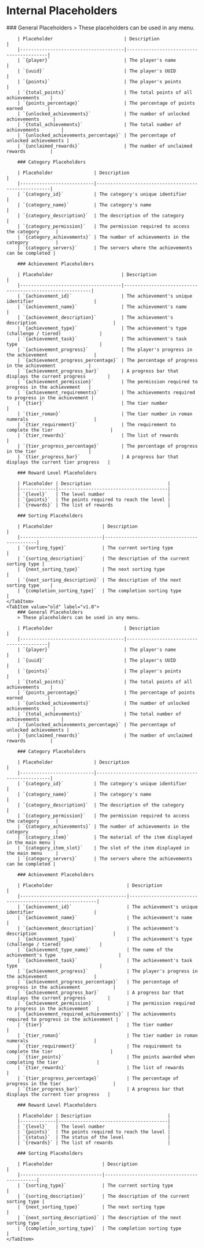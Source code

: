 
# Internal Placeholders

<Tabs>
    <TabItem value="new" label="v2.0" default>
        ### General Placeholders
        > These placeholders can be used in any menu.

        | Placeholder                          | Description                             |
        |--------------------------------------|-----------------------------------------|
        | `{player}`                           | The player's name                       |
        | `{uuid}`                             | The player's UUID                       |
        | `{points}`                           | The player's points                     |
        | `{total_points}`                     | The total points of all achievements    |
        | `{points_percentage}`                | The percentage of points earned         |
        | `{unlocked_achievements}`            | The number of unlocked achievements     |
        | `{total_achievements}`               | The total number of achievements        |
        | `{unlocked_achievements_percentage}` | The percentage of unlocked achievements |
        | `{unclaimed_rewards}`                | The number of unclaimed rewards         |

        ### Category Placeholders

        | Placeholder               | Description                                         |
        |---------------------------|-----------------------------------------------------|
        | `{category_id}`           | The category's unique identifier                    |
        | `{category_name}`         | The category's name                                 |
        | `{category_description}`  | The description of the category                     |
        | `{category_permission}`   | The permission required to access the category      |
        | `{category_achievements}` | The number of achievements in the category          |
        | `{category_servers}`      | The servers where the achievements can be completed |

        ### Achievement Placeholders

        | Placeholder                         | Description                                              |
        |-------------------------------------|----------------------------------------------------------|
        | `{achievement_id}`                  | The achievement's unique identifier                      |
        | `{achievement_name}`                | The achievement's name                                   |
        | `{achievement_description}`         | The achievement's description                            |
        | `{achievement_type}`                | The achievement's type (challenge / tiered)              |
        | `{achievement_task}`                | The achievement's task type                              |
        | `{achievement_progress}`            | The player's progress in the achievement                 |
        | `{achievement_progress_percentage}` | The percentage of progress in the achievement            |
        | `{achievement_progress_bar}`        | A progress bar that displays the current progress        |
        | `{achievement_permission}`          | The permission required to progress in the achievement   |
        | `{achievement_requirements}`        | The achievements required to progress in the achievement |
        | `{tier}`                            | The tier number                                          |
        | `{tier_roman}`                      | The tier number in roman numerals                        |
        | `{tier_requirement}`                | The requirement to complete the tier                     |
        | `{tier_rewards}`                    | The list of rewards                                      |
        | `{tier_progress_percentage}`        | The percentage of progress in the tier                   |
        | `{tier_progress_bar}`               | A progress bar that displays the current tier progress   |

        ### Reward Level Placeholders

        | Placeholder | Description                            |
        |-------------|----------------------------------------|
        | `{level}`   | The level number                       |
        | `{points}`  | The points required to reach the level |
        | `{rewards}` | The list of rewards                    |

        ### Sorting Placeholders

        | Placeholder                  | Description                                 |
        |------------------------------|---------------------------------------------|
        | `{sorting_type}`             | The current sorting type                    |
        | `{sorting_description}`      | The description of the current sorting type |
        | `{next_sorting_type}`        | The next sorting type                       |
        | `{next_sorting_description}` | The description of the next sorting type    |
        | `{completion_sorting_type}`  | The completion sorting type                 |
    </TabItem>
    <TabItem value="old" label="v1.0">
        ### General Placeholders
        > These placeholders can be used in any menu.

        | Placeholder                          | Description                             |
        |--------------------------------------|-----------------------------------------|
        | `{player}`                           | The player's name                       |
        | `{uuid}`                             | The player's UUID                       |
        | `{points}`                           | The player's points                     |
        | `{total_points}`                     | The total points of all achievements    |
        | `{points_percentage}`                | The percentage of points earned         |
        | `{unlocked_achievements}`            | The number of unlocked achievements     |
        | `{total_achievements}`               | The total number of achievements        |
        | `{unlocked_achievements_percentage}` | The percentage of unlocked achievements |
        | `{unclaimed_rewards}`                | The number of unclaimed rewards         |

        ### Category Placeholders

        | Placeholder               | Description                                         |
        |---------------------------|-----------------------------------------------------|
        | `{category_id}`           | The category's unique identifier                    |
        | `{category_name}`         | The category's name                                 |
        | `{category_description}`  | The description of the category                     |
        | `{category_permission}`   | The permission required to access the category      |
        | `{category_achievements}` | The number of achievements in the category          |
        | `{category_item}`         | The material of the item displayed in the main menu |
        | `{category_item_slot}`    | The slot of the item displayed in the main menu     |
        | `{category_servers}`      | The servers where the achievements can be completed |

        ### Achievement Placeholders

        | Placeholder                           | Description                                              |
        |---------------------------------------|----------------------------------------------------------|
        | `{achievement_id}`                    | The achievement's unique identifier                      |
        | `{achievement_name}`                  | The achievement's name                                   |
        | `{achievement_description}`           | The achievement's description                            |
        | `{achievement_type}`                  | The achievement's type (challenge / tiered)              |
        | `{achievement_type_name}`             | The name of the achievement's type                       |
        | `{achievement_task}`                  | The achievement's task type                              |
        | `{achievement_progress}`              | The player's progress in the achievement                 |
        | `{achievement_progress_percentage}`   | The percentage of progress in the achievement            |
        | `{achievement_progress_bar}`          | A progress bar that displays the current progress        |
        | `{achievement_permission}`            | The permission required to progress in the achievement   |
        | `{achievement_required_achievements}` | The achievements required to progress in the achievement |
        | `{tier}`                              | The tier number                                          |
        | `{tier_roman}`                        | The tier number in roman numerals                        |
        | `{tier_requirement}`                  | The requirement to complete the tier                     |
        | `{tier_points}`                       | The points awarded when completing the tier              |
        | `{tier_rewards}`                      | The list of rewards                                      |
        | `{tier_progress_percentage}`          | The percentage of progress in the tier                   |
        | `{tier_progress_bar}`                 | A progress bar that displays the current tier progress   |

        ### Reward Level Placeholders

        | Placeholder | Description                            |
        |-------------|----------------------------------------|
        | `{level}`   | The level number                       |
        | `{points}`  | The points required to reach the level |
        | `{status}`  | The status of the level                |
        | `{rewards}` | The list of rewards                    |

        ### Sorting Placeholders

        | Placeholder                  | Description                                 |
        |------------------------------|---------------------------------------------|
        | `{sorting_type}`             | The current sorting type                    |
        | `{sorting_description}`      | The description of the current sorting type |
        | `{next_sorting_type}`        | The next sorting type                       |
        | `{next_sorting_description}` | The description of the next sorting type    |
        | `{completion_sorting_type}`  | The completion sorting type                 |
    </TabItem>
</Tabs>